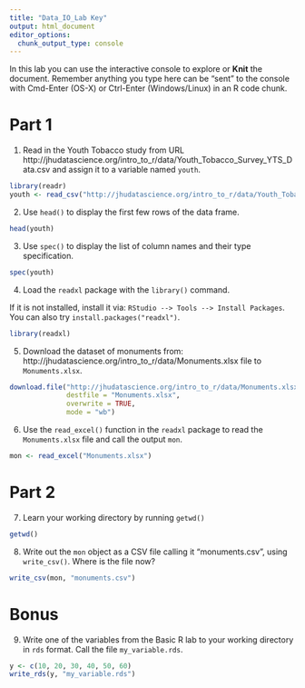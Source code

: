 ```yaml
---
title: "Data_IO_Lab Key"
output: html_document
editor_options: 
  chunk_output_type: console
---
```


In this lab you can use the interactive console to explore or **Knit** the document. 
Remember anything you type here can be "sent" to the console with Cmd-Enter (OS-X) or Ctrl-Enter (Windows/Linux) in an R code chunk.

# Part 1  

1. Read in the Youth Tobacco study from URL 
http://jhudatascience.org/intro_to_r/data/Youth_Tobacco_Survey_YTS_Data.csv
and assign it to a variable named `youth`. 

```r
library(readr)
youth <- read_csv("http://jhudatascience.org/intro_to_r/data/Youth_Tobacco_Survey_YTS_Data.csv")
```

2. Use `head()` to display the first few rows of the data frame. 

```r
head(youth)
```

3. Use `spec()` to display the list of column names and their type specification. 

```r
spec(youth)
```

4. Load the `readxl` package with the `library()` command. 

If it is not installed, install it via: `RStudio --> Tools --> Install Packages`. You can also try `install.packages("readxl")`.

```r
library(readxl)
```

5. Download the dataset of monuments from: http://jhudatascience.org/intro_to_r/data/Monuments.xlsx file to `Monuments.xlsx`.

```r
download.file("http://jhudatascience.org/intro_to_r/data/Monuments.xlsx",
              destfile = "Monuments.xlsx",
              overwrite = TRUE, 
              mode = "wb")
```

6. Use the `read_excel()` function in the `readxl` package to read the `Monuments.xlsx` file and call the output `mon`. 

```r
mon <- read_excel("Monuments.xlsx")
```


# Part 2

7. Learn your working directory by running `getwd()`

```r
getwd()
```

8. Write out the `mon` object as a CSV file calling it "monuments.csv", using `write_csv()`. Where is the file now?

```r
write_csv(mon, "monuments.csv")
```


# Bonus

9. Write one of the variables from the Basic R lab to your working directory in `rds` format. Call the file `my_variable.rds`.

```r
y <- c(10, 20, 30, 40, 50, 60)
write_rds(y, "my_variable.rds")
```
